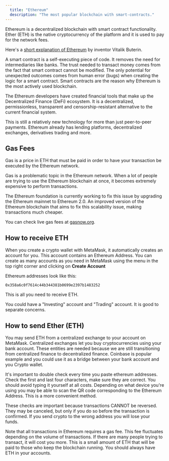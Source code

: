```yaml
---
  title: "Ethereum"
  description: "The most popular blockchain with smart-contracts."
---
```


Ethereum is a decentralized blockchain with smart contract functionality. Ether (ETH) is the native cryptocurrency of the platform and it is used to pay for the network fees.

Here's a [short explanation of Ethereum](https://www.youtube.com/watch?v=TDGq4aeevgY) by inventor Vitalik Buterin.

A smart contract is a self-executing piece of code. It removes the need for intermediaries like banks. The trust needed to transact money comes from the fact that smart contract cannot be modified. The only potential for unexpected outcomes comes from human error (bugs) when creating the logic for a smart contract. Smart contracts are the reason why Ethereum is the most actively used blockchain.

The Ethereum developers have created financial tools that make up the Decentralized Finance (DeFi) ecosystem. It is a decentralized, permissionless, transparent and censorship-resistant alternative to the current financial system.

This is still a relatively new technology for more than just peer-to-peer payments. Ethereum already has lending platforms, decentralized exchanges, derivatives trading and more.

## Gas Fees

Gas is a price in ETH that must be paid in order to have your transaction be executed by the Ethereum network.

Gas is a problematic topic in the Ethereum network. When a lot of people are trying to use the Ethereum blockchain at once, it becomes extremely expensive to perform transactions.

The Ethereum foundation is currently working to fix this issue by upgrading the Ethereum mainnet to Ethereum 2.0. An improved version of the Ethereum blockchain that aims to fix this scalability issue, making transactions much cheaper.

You can check live gas fees at [gasnow.org](https://www.gasnow.org).

## How to receive ETH

When you create a crypto wallet with MetaMask, it automatically creates an account for you. This account contains an Ethereum Address. You can create as many accounts as you need in MetaMask using the menu in the top right corner and clicking on **Create Account**

Ethereum addresses look like this:

```
0x358a6c0f7614c44b344381b0699e2397b1483252
```

This is all you need to receive ETH.

You could have a "Investing" account and "Trading" account. It is good to separate concerns.

## How to send Ether (ETH)

You may send ETH from a centralized exchange to your account on MetaMask. Centralized exchanges let you buy cryptocurrencies using your bank account. These entities are needed because we are still transitioning from centralized finance to decentralized finance. Coinbase is popular example and you could use it as a bridge between your bank account and you Crypto wallet.

It's important to double check every time you paste ethereum addresses. Check the first and last four characters, make sure they are correct. You should avoid typing it yourself at all costs. Depending on what device you're using you may be able to scan the QR code corresponding to the Ethereum Address. This is a more convenient method.

These checks are important because transactions CANNOT be reversed. They may be canceled, but only if you do so before the transaction is confirmed. If you send crypto to the wrong address you will lose your funds.

Note that all transactions in Ethereum requires a gas fee. This fee fluctuates depending on the volume of transactions. If there are many people trying to transact, it will cost you more. This is a small amount of ETH that will be paid to those who keep the blockchain running. You should always have ETH in your accounts.
